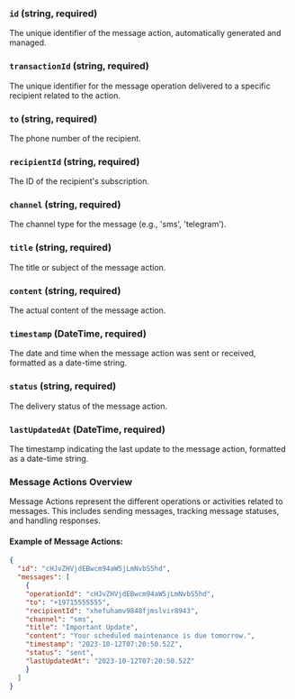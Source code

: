 ### `id` (string, required)
The unique identifier of the message action, automatically generated and managed.

### `transactionId` (string, required)
The unique identifier for the message operation delivered to a specific recipient related to the action.

### `to` (string, required)
The phone number of the recipient.

### `recipientId` (string, required)
The ID of the recipient's subscription.

### `channel` (string, required)
The channel type for the message (e.g., 'sms', 'telegram').

### `title` (string, required)
The title or subject of the message action.

### `content` (string, required)
The actual content of the message action.

### `timestamp` (DateTime, required)
The date and time when the message action was sent or received, formatted as a date-time string.

### `status` (string, required)
The delivery status of the message action.

### `lastUpdatedAt` (DateTime, required)
The timestamp indicating the last update to the message action, formatted as a date-time string.

### Message Actions Overview

Message Actions represent the different operations or activities related to messages. This includes sending messages, tracking message statuses, and handling responses.

#### Example of Message Actions:

```json
{
  "id": "cHJvZHVjdEBwcm94aW5jLmNvbS5hd",
  "messages": [
    {
    "operationId": "cHJvZHVjdEBwcm94aW5jLmNvbS5hd",
    "to": "+19715555555",
    "recipientId": "xhefuhamv9848fjmslvir8943",
    "channel": "sms",
    "title": "Important Update",
    "content": "Your scheduled maintenance is due tomorrow.",
    "timestamp": "2023-10-12T07:20:50.52Z",
    "status": "sent",
    "lastUpdatedAt": "2023-10-12T07:20:50.52Z"
    }
  ]
}